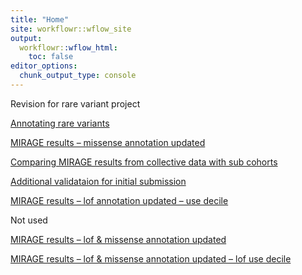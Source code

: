 ```yaml
---
title: "Home"
site: workflowr::wflow_site
output:
  workflowr::wflow_html:
    toc: false
editor_options:
  chunk_output_type: console
---
```


Revision for rare variant project

[Annotating rare variants](variant_annot.html)

[MIRAGE results -- missense annotation updated](mirage_mis.html)

[Comparing MIRAGE results from collective data with sub cohorts](mirage_subcohort_originannotation.html)

[Additional validataion for initial submission](mirage_origin.html)

[MIRAGE results -- lof annotation updated -- use decile](mirage_lofdeconly.html)

Not used

[MIRAGE results -- lof & missense annotation updated](mirage_lofmis.html)

[MIRAGE results -- lof & missense annotation updated -- lof use decile](mirage_lofdecmis.html)